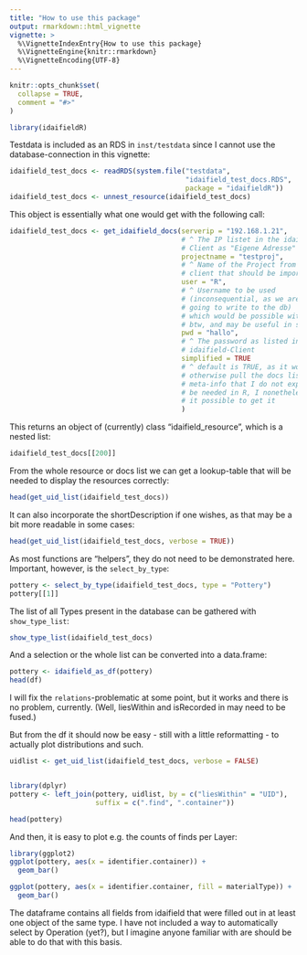 ```yaml
---
title: "How to use this package"
output: rmarkdown::html_vignette
vignette: >
  %\VignetteIndexEntry{How to use this package}
  %\VignetteEngine{knitr::rmarkdown}
  %\VignetteEncoding{UTF-8}
---
```


```r
knitr::opts_chunk$set(
  collapse = TRUE,
  comment = "#>"
)
```

```r
library(idaifieldR)
```


Testdata is included as an RDS in `inst/testdata` since I cannot use the database-connection in this vignette: 

```r
idaifield_test_docs <- readRDS(system.file("testdata",
                                           "idaifield_test_docs.RDS",
                                           package = "idaifieldR"))
idaifield_test_docs <- unnest_resource(idaifield_test_docs)
```

This object is essentially what one would get with the following call:

```r
idaifield_test_docs <- get_idaifield_docs(serverip = "192.168.1.21",
                                          # ^ The IP listet in the idaifield-
                                          # Client as "Eigene Adresse"
                                          projectname = "testproj",
                                          # ^ Name of the Project from said
                                          # client that should be imported
                                          user = "R",
                                          # ^ Username to be used
                                          # (inconsequential, as we are not
                                          # going to write to the db)
                                          # which would be possible with sofa,
                                          # btw, and may be useful in some case!
                                          pwd = "hallo",
                                          # ^ The password as listed in the
                                          # idaifield-Client
                                          simplified = TRUE
                                          # ^ default is TRUE, as it would
                                          # otherwise pull the docs list with
                                          # meta-info that I do not expect to
                                          # be needed in R, I nonetheless made
                                          # it possible to get it
                                          )
```

This returns an object of (currently) class "idaifield_resource", which is a nested list: 

```r
idaifield_test_docs[[200]]
```
From the whole resource or docs list we can get a lookup-table that will be needed to display the resources correctly: 

```r
head(get_uid_list(idaifield_test_docs))
```

It can also incorporate the shortDescription if one wishes, as that may be a bit more readable in some cases:

```r
head(get_uid_list(idaifield_test_docs, verbose = TRUE))
```

As most functions are "helpers", they do not need to be demonstrated here. Important, however, is the `select_by_type`:

```r
pottery <- select_by_type(idaifield_test_docs, type = "Pottery")
pottery[[1]]
```

The list of all Types present in the database can be gathered with `show_type_list`:

```r
show_type_list(idaifield_test_docs)
```

And a selection or the whole list can be converted into a data.frame: 

```r
pottery <- idaifield_as_df(pottery)
head(df)
```

I will fix the `relations`-problematic at some point, but it works and there is no problem, currently. (Well, liesWithin and isRecorded in may need to be fused.)

But from the df it should now be easy - still with a little reformatting - to actually plot distributions and such. 

```r
uidlist <- get_uid_list(idaifield_test_docs, verbose = FALSE)


library(dplyr)
pottery <- left_join(pottery, uidlist, by = c("liesWithin" = "UID"),
                     suffix = c(".find", ".container"))

head(pottery)
```


And then, it is easy to plot e.g. the counts of finds per Layer: 

```r
library(ggplot2)
ggplot(pottery, aes(x = identifier.container)) +
  geom_bar()
```


```r
ggplot(pottery, aes(x = identifier.container, fill = materialType)) +
  geom_bar()
```
The dataframe contains all fields from idaifield that were filled out in at least one object of the same type. I have not included a way to automatically select by Operation (yet?), but I imagine anyone familiar with are should be able to do that with this basis. 


